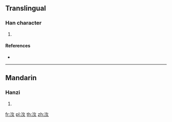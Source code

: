 ==Translingual==

===Han character===
{{Han char|rn=85|rad=水|as=04|sn=7|four=|canj=EHE,XEHE|ids=⿰氵夂}}

# {{defn|Han|sort=水04}}

====References====
* {{Han ref|kx=0605.050|dkj=17170|hdz=31554.030|uh=6C77|ud=27767}}

----

==Mandarin==

===Hanzi===
{{cmn-hanzi|pin=[[gāi]] ([[gai1]]), [[yǐ]] ([[yi3]]), [[zhōng]] ([[zhong1]])|wg=kai<sup>1</sup>, i<sup>3</sup>, chung<sup>1</sup>}}

# {{defn|lang=cmn|sort=水04}}

[[fr:汷]]
[[pl:汷]]
[[th:汷]]
[[zh:汷]]